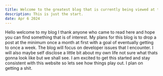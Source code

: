 ```yaml
---
title: Welcome to the greatest blog that is currently being viewed at this moment by you.
description: This is just the start.
date: Apr 6 2024
---
```


Hello welcome to my blog I thank anyone who came to read here and hope you can find something that is of interest. My plans for 
this blog is to drop a post at the minimum once a month at first with a goal of eventually getting to once a week. The blog will focus
on developer issues that I encounter. I will also maybe self disclose a little bit about my own life not sure what thats gonna look like
but we shall see. I am excited to get this started and stay consistent with this website so lets see how things play out. I plan on getting
a shit. 

